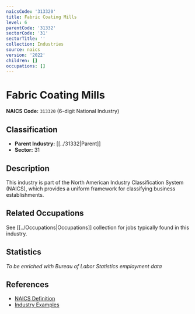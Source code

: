 ```yaml
---
naicsCode: '313320'
title: Fabric Coating Mills
level: 6
parentCode: '31332'
sectorCode: '31'
sectorTitle: ''
collection: Industries
source: naics
version: '2022'
children: []
occupations: []
---
```

# Fabric Coating Mills

**NAICS Code:** `313320` (6-digit National Industry)

## Classification

- **Parent Industry:** [[../31332|Parent]]
- **Sector:** 31

## Description

This industry is part of the North American Industry Classification System (NAICS), which provides a uniform framework for classifying business establishments.

## Related Occupations

See [[../Occupations|Occupations]] collection for jobs typically found in this industry.

## Statistics

*To be enriched with Bureau of Labor Statistics employment data*

## References

- [NAICS Definition](https://www.census.gov/naics/)
- [Industry Examples](https://www.census.gov/naics/2022NAICS/)
